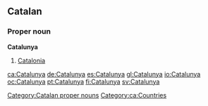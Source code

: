 ==Catalan==

===Proper noun===
'''Catalunya'''

# [[Catalonia]]

[[Category:Catalan proper nouns]]
[[Category:ca:Countries]]

[[ca:Catalunya]]
[[de:Catalunya]]
[[es:Catalunya]]
[[gl:Catalunya]]
[[io:Catalunya]]
[[oc:Catalunya]]
[[pt:Catalunya]]
[[fi:Catalunya]]
[[sv:Catalunya]]